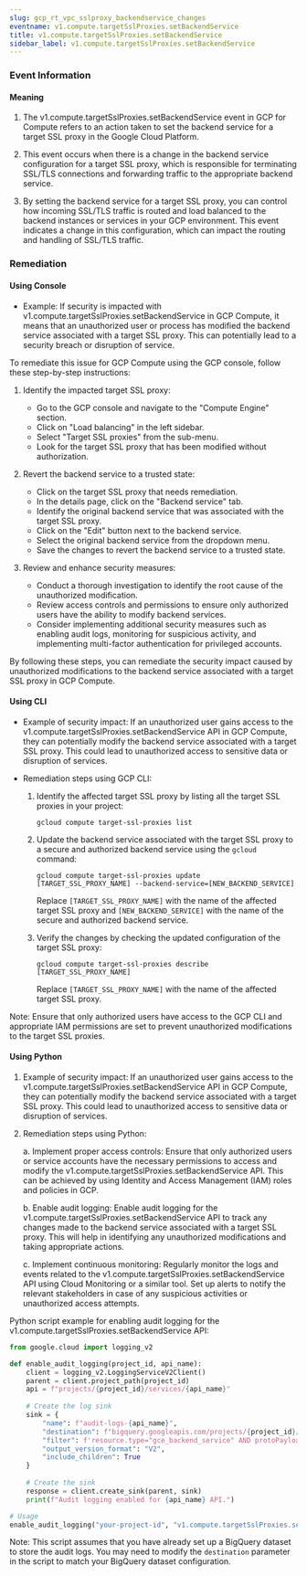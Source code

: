 ```yaml
--- 
slug: gcp_rt_vpc_sslproxy_backendservice_changes
eventname: v1.compute.targetSslProxies.setBackendService
title: v1.compute.targetSslProxies.setBackendService
sidebar_label: v1.compute.targetSslProxies.setBackendService
---
```

                       
### Event Information

#### Meaning

1. The v1.compute.targetSslProxies.setBackendService event in GCP for Compute refers to an action taken to set the backend service for a target SSL proxy in the Google Cloud Platform.

2. This event occurs when there is a change in the backend service configuration for a target SSL proxy, which is responsible for terminating SSL/TLS connections and forwarding traffic to the appropriate backend service.

3. By setting the backend service for a target SSL proxy, you can control how incoming SSL/TLS traffic is routed and load balanced to the backend instances or services in your GCP environment. This event indicates a change in this configuration, which can impact the routing and handling of SSL/TLS traffic.

### Remediation

#### Using Console

- Example: If security is impacted with v1.compute.targetSslProxies.setBackendService in GCP Compute, it means that an unauthorized user or process has modified the backend service associated with a target SSL proxy. This can potentially lead to a security breach or disruption of service.

To remediate this issue for GCP Compute using the GCP console, follow these step-by-step instructions:

1. Identify the impacted target SSL proxy: 
   - Go to the GCP console and navigate to the "Compute Engine" section.
   - Click on "Load balancing" in the left sidebar.
   - Select "Target SSL proxies" from the sub-menu.
   - Look for the target SSL proxy that has been modified without authorization.

2. Revert the backend service to a trusted state:
   - Click on the target SSL proxy that needs remediation.
   - In the details page, click on the "Backend service" tab.
   - Identify the original backend service that was associated with the target SSL proxy.
   - Click on the "Edit" button next to the backend service.
   - Select the original backend service from the dropdown menu.
   - Save the changes to revert the backend service to a trusted state.

3. Review and enhance security measures:
   - Conduct a thorough investigation to identify the root cause of the unauthorized modification.
   - Review access controls and permissions to ensure only authorized users have the ability to modify backend services.
   - Consider implementing additional security measures such as enabling audit logs, monitoring for suspicious activity, and implementing multi-factor authentication for privileged accounts.

By following these steps, you can remediate the security impact caused by unauthorized modifications to the backend service associated with a target SSL proxy in GCP Compute.

#### Using CLI

- Example of security impact: If an unauthorized user gains access to the v1.compute.targetSslProxies.setBackendService API in GCP Compute, they can potentially modify the backend service associated with a target SSL proxy. This could lead to unauthorized access to sensitive data or disruption of services.

- Remediation steps using GCP CLI:
  1. Identify the affected target SSL proxy by listing all the target SSL proxies in your project:
     ```
     gcloud compute target-ssl-proxies list
     ```

  2. Update the backend service associated with the target SSL proxy to a secure and authorized backend service using the `gcloud` command:
     ```
     gcloud compute target-ssl-proxies update [TARGET_SSL_PROXY_NAME] --backend-service=[NEW_BACKEND_SERVICE]
     ```
     Replace `[TARGET_SSL_PROXY_NAME]` with the name of the affected target SSL proxy and `[NEW_BACKEND_SERVICE]` with the name of the secure and authorized backend service.

  3. Verify the changes by checking the updated configuration of the target SSL proxy:
     ```
     gcloud compute target-ssl-proxies describe [TARGET_SSL_PROXY_NAME]
     ```
     Replace `[TARGET_SSL_PROXY_NAME]` with the name of the affected target SSL proxy.

Note: Ensure that only authorized users have access to the GCP CLI and appropriate IAM permissions are set to prevent unauthorized modifications to the target SSL proxies.

#### Using Python

1. Example of security impact: If an unauthorized user gains access to the v1.compute.targetSslProxies.setBackendService API in GCP Compute, they can potentially modify the backend service associated with a target SSL proxy. This could lead to unauthorized access to sensitive data or disruption of services.

2. Remediation steps using Python:

   a. Implement proper access controls: Ensure that only authorized users or service accounts have the necessary permissions to access and modify the v1.compute.targetSslProxies.setBackendService API. This can be achieved by using Identity and Access Management (IAM) roles and policies in GCP.

   b. Enable audit logging: Enable audit logging for the v1.compute.targetSslProxies.setBackendService API to track any changes made to the backend service associated with a target SSL proxy. This will help in identifying any unauthorized modifications and taking appropriate actions.

   c. Implement continuous monitoring: Regularly monitor the logs and events related to the v1.compute.targetSslProxies.setBackendService API using Cloud Monitoring or a similar tool. Set up alerts to notify the relevant stakeholders in case of any suspicious activities or unauthorized access attempts.

Python script example for enabling audit logging for the v1.compute.targetSslProxies.setBackendService API:

```python
from google.cloud import logging_v2

def enable_audit_logging(project_id, api_name):
    client = logging_v2.LoggingServiceV2Client()
    parent = client.project_path(project_id)
    api = f"projects/{project_id}/services/{api_name}"
    
    # Create the log sink
    sink = {
        "name": f"audit-logs-{api_name}",
        "destination": f"bigquery.googleapis.com/projects/{project_id}/datasets/audit_logs",
        "filter": f'resource.type="gce_backend_service" AND protoPayload.methodName="{api}"',
        "output_version_format": "V2",
        "include_children": True
    }
    
    # Create the sink
    response = client.create_sink(parent, sink)
    print(f"Audit logging enabled for {api_name} API.")

# Usage
enable_audit_logging("your-project-id", "v1.compute.targetSslProxies.setBackendService")
```

Note: This script assumes that you have already set up a BigQuery dataset to store the audit logs. You may need to modify the `destination` parameter in the script to match your BigQuery dataset configuration.


 